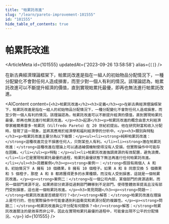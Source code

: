 ```yaml
---
title: "帕累託改進"
slug: "/learn/pareto-improvement-101555"
id: "101555"
hide_table_of_contents: true
---
```



# 帕累託改進

<ArticleMeta id={101555} updatedAt={'2023-09-26 13:58:58'} alias={`[]`} />
<div className='border-solid border-b border-t-0 my-4 border-[var(--ifm-color-gray-300)]' />

在新古典經濟理論框架下，帕累託改進是指在一組人的初始物品分配情況下，一種分配變化不會對任何人造成損害，而至少對一個人有利的情況。該理論認為，帕累託改進可以不斷提升經濟的價值，直到實現帕累托最優，即再也無法進行帕累託改進。

<AIContent content={`<h2>帕累託改進</h2><h3>定義</h3><p>在新古典經濟理論框架下，帕累託改進是指在一組人的初始物品分配情況下，一種分配變化不會對任何人造成損害，而至少對一個人有利的情況。該理論認為，帕累託改進可以不斷提升經濟的價值，直到實現帕累托最優，即再也無法進行帕累託改進。</p><h3>起源</h3><p>帕累託改進的概念由意大利經濟學家維爾弗雷多·帕累託（Vilfredo Pareto）在 20 世紀初提出。他在研究財富和收入分配時，發現了這一現象，並將其應用於經濟學和福利經濟學的分析中。</p><h3>類別與特點</h3><p>帕累託改進主要分為以下幾類：</p><ul><li><strong>純粹帕累託改進：</strong>這種改進完全不損害任何人，只對某些人有利。</li><li><strong>潛在帕累託改進：</strong>這種改進在理論上可以通過補償機制使得沒有人受損，但實際操作中可能存在困難。</li></ul><p>特點：</p><ul><li>帕累託改進強調資源的有效配置，避免浪費。</li><li>它是實現帕累托最優的過程，帕累托最優狀態下無法再進行任何帕累託改進。</li></ul><h3>具體案例</h3><p><strong>案例一：</strong>假設有兩個人 A 和 B，初始情況下 A 擁有 10 個蘋果，B 擁有 10 個橙子。如果 A 和 B 同意交換 5 個蘋果和 5 個橙子，那麼 A 和 B 都將獲得更多的水果種類，而沒有人受到損害，這就是一個帕累託改進。</p><p><strong>案例二：</strong>在一個公司內部，某個部門的資源過剩，而另一個部門資源不足。如果將部分資源從過剩部門轉移到不足部門，使得整體效率提高且沒有部門受到損害，這也是一個帕累託改進。</p><h3>常見問題</h3><p><strong>問題一：</strong>帕累託改進是否總是可行？<br/><strong>解答：</strong>帕累託改進在理論上是可行的，但在實際操作中可能會遇到利益衝突和資源分配的複雜性。</p><p><strong>問題二：</strong>帕累託改進與公平分配有何關係？<br/><strong>解答：</strong>帕累託改進關注的是效率而非公平，因此在實現帕累托最優的過程中，可能會出現不公平的分配情況。</p>`} id={101555} />

